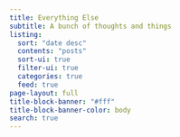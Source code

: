 ```yaml
---
title: Everything Else
subtitle: A bunch of thoughts and things
listing:
  sort: "date desc"
  contents: "posts"
  sort-ui: true
  filter-ui: true
  categories: true
  feed: true
page-layout: full
title-block-banner: "#fff"
title-block-banner-color: body
search: true
---
```

